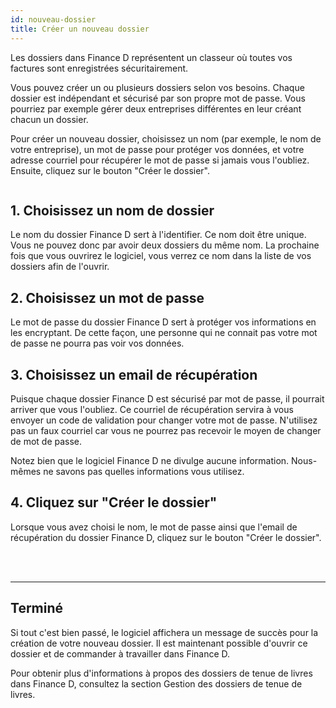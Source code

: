 ```yaml
---
id: nouveau-dossier
title: Créer un nouveau dossier
---
```



Les dossiers dans Finance D représentent un classeur où toutes vos factures sont enregistrées sécuritairement.

Vous pouvez créer un ou plusieurs dossiers selon vos besoins. Chaque dossier est indépendant et sécurisé
par son propre mot de passe. Vous pourriez par exemple gérer deux entreprises différentes en leur créant
chacun un dossier.

Pour créer un nouveau dossier, choisissez un nom (par exemple, le nom de votre entreprise),
un mot de passe pour protéger vos données, et votre adresse courriel pour récupérer le mot de passe si
jamais vous l'oubliez. Ensuite, cliquez sur le bouton "Créer le dossier".

<Image img={create}/>


## 1. Choisissez un nom de dossier
Le nom du dossier Finance D sert à l'identifier. Ce nom doit être unique.
Vous ne pouvez donc par avoir deux dossiers du même nom.
La prochaine fois que vous ouvrirez le logiciel, vous verrez ce nom
dans la liste de vos dossiers afin de l'ouvrir.

## 2. Choisissez un mot de passe
Le mot de passe du dossier Finance D sert à protéger vos informations en les encryptant.
De cette façon, une personne qui ne connait pas votre mot de passe ne pourra pas voir vos données.

## 3. Choisissez un email de récupération
Puisque chaque dossier Finance D est sécurisé par mot de passe,
il pourrait arriver que vous l'oubliez.
Ce courriel de récupération servira à vous envoyer un code de
validation pour changer votre mot de passe.
N'utilisez pas un faux courriel car vous ne pourrez pas recevoir le moyen de changer de mot de passe.

Notez bien que le logiciel Finance D ne divulge aucune information.
Nous-mêmes ne savons pas quelles informations vous utilisez.


## 4. Cliquez sur "Créer le dossier"
Lorsque vous avez choisi le nom, le mot de passe ainsi que l'email de récupération du dossier Finance D,
cliquez sur le bouton "Créer le dossier".

<br/>
<br/>
<hr/>

## Terminé
Si tout c'est bien passé, le logiciel affichera un message de succès pour la création de votre nouveau dossier.
Il est maintenant possible d'ouvrir ce dossier et de commander à travailler dans Finance D.

<Image img={success}/>

<br/>
Pour obtenir plus d'informations à propos des dossiers de tenue de livres dans Finance&nbsp;D, consultez la
section <Link to="/docs/gestion-dossiers/intro-gestion-dossiers">Gestion des dossiers de tenue de livres</Link>.


<br/>
<br/>
<br/>

